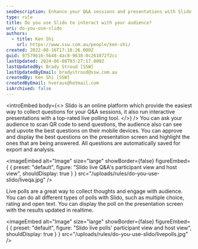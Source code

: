 ```yaml
---
seoDescription: Enhance your Q&A sessions and presentations with Slido's interactive tools, including live polling and question collecting, for a more engaging audience experience.
type: rule
title: Do you use Slido to interact with your audience?
uri: do-you-use-slido
authors:
  - title: Ken Shi
    url: https://www.ssw.com.au/people/ken-shi/
created: 2022-08-16T17:18:26.000Z
guid: 97579616-5b48-4ac8-9638-0c261072f2cc
lastUpdated: 2024-06-08T03:27:17.000Z
lastUpdatedBy: Brady Stroud [SSW]
lastUpdatedByEmail: bradystroud@ssw.com.au
createdBy: Ken Shi [SSW]
createdByEmail: hveraus@hotmail.com
isArchived: false
---
```


<introEmbed
  body={<>
Slido is an online platform which provide the easiest way to collect questions for your Q&A sessions, it also run interactive presentations with a top-rated live polling tool.
  </>}
/>
You can ask your audience to scan QR code to send questions, the audience also can see and upvote the best questions on their mobile devices. You can approve and display the best questions on the presentation screen and highlight the ones that are being answered. All questions are automatically saved for export and analysis.


<imageEmbed
  alt="Image"
  size="large"
  showBorder={false}
  figureEmbed={ {
    preset: "default",
    figure: "Slido live Q&A's participant view and host view",
    shouldDisplay: true
  } }
  src="/uploads/rules/do-you-use-slido/liveqa.jpg"
/>


Live polls are a great way to collect thoughts and engage with audience. You can do all different types of polls with Slido, such as multiple choice, rating and open text. You can display the poll on the presentation screen with the results updated in realtime.


<imageEmbed
  alt="Image"
  size="large"
  showBorder={false}
  figureEmbed={ {
    preset: "default",
    figure: "Slido live polls' participant view and host view",
    shouldDisplay: true
  } }
  src="/uploads/rules/do-you-use-slido/livepolls.jpg"
/>
